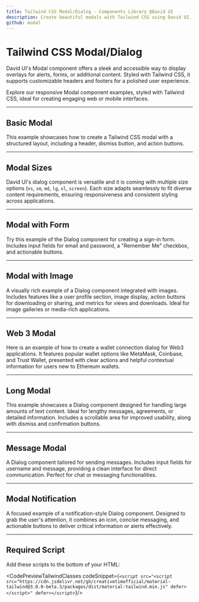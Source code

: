 ```yaml
---
title: Tailwind CSS Modal/Dialog - Components Library @David UI
description: Create beautiful modals with Tailwind CSS using David UI. It is ideal for creating engaging web or mobile interfaces, try now for free!
github: modal
---
```


<InfoBadge />

# Tailwind CSS Modal/Dialog 

David UI's Modal component offers a sleek and accessible way to display overlays for alerts, forms, or additional content. Styled with Tailwind CSS, it supports customizable headers and footers for a polished user experience.

Explore our responsive Modal component examples, styled with Tailwind CSS, ideal for creating engaging web or mobile interfaces.


---

## Basic Modal

This example showcases how to create a Tailwind CSS modal with a structured layout, including a header, dismiss button, and action buttons. 


<PreviewWithCode relativePath="modal/modal-demo.tsx" language="html" />

---

## Modal Sizes

David UI's dialog component is versatile and it is coming with multiple size options (`xs`, `sm`, `md`, `lg`, `xl`, `screen`). Each size adapts seamlessly to fit diverse content requirements, ensuring responsiveness and consistent styling across applications.

<PreviewWithCode relativePath="modal/modal-sizes.tsx" language="html" />

---

## Modal with Form

Try this example of the Dialog component for creating a sign-in form. Includes input fields for email and password, a "Remember Me" checkbox, and actionable buttons.

<PreviewWithCode relativePath="modal/modal-with-form.tsx" language="html" />

---

## Modal with Image

A visually rich example of a Dialog component integrated with images. Includes features like a user profile section, image display, action buttons for downloading or sharing, and metrics for views and downloads. Ideal for image galleries or media-rich applications.


<PreviewWithCode relativePath="modal/modal-with-image.tsx" language="html" />

---

## Web 3 Modal

Here is an example of how to create a wallet connection dialog for Web3 applications. It features popular wallet options like MetaMask, Coinbase, and Trust Wallet, presented with clear actions and helpful contextual information for users new to Ethereum wallets.

<PreviewWithCode relativePath="modal/modal-web3.tsx" language="html" />

---

## Long Modal

This example showcases a Dialog component designed for handling large amounts of text content. Ideal for lengthy messages, agreements, or detailed information. Includes a scrollable area for improved usability, along with dismiss and confirmation buttons.

<PreviewWithCode relativePath="modal/modal-long.tsx" language="html" />

---

## Message Modal

A Dialog component tailored for sending messages. Includes input fields for username and message, providing a clean interface for direct communication. Perfect for chat or messaging functionalities.

<PreviewWithCode relativePath="modal/modal-message.tsx" language="html" />

---

## Modal Notification

A focused example of a notification-style Dialog component. Designed to grab the user's attention, it combines an icon, concise messaging, and actionable buttons to deliver critical information or alerts effectively.

<PreviewWithCode relativePath="modal/modal-notification.tsx" language="html" />

---

## Required Script
Add these scripts to the bottom of your HTML:

<CodePreviewTailwindClasses codeSnippet={`<script src="<script src="https://cdn.jsdelivr.net/gh/creativetimofficial/material-tailwind@3.0.0-beta.3/packages/dist/material-tailwind.min.js" defer></script>" defer></script>`}/>